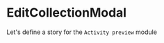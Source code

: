 
<Meta title="Modules|EditCollectionModal" component={EditCollectionModal}/>

# EditCollectionModal
Let's define a story for the `Activity preview` module

<Preview>
  <Story name="edit collection module">
    <EditCollectionContext.Provider value={editCollectionContext}>
       <Box height={680}>
       <EditCollectionModal 
         collectionId={'1'}
         closeModal={action('close modal')}
        />
        </Box>
    </EditCollectionContext.Provider>
  </Story>
</Preview>

